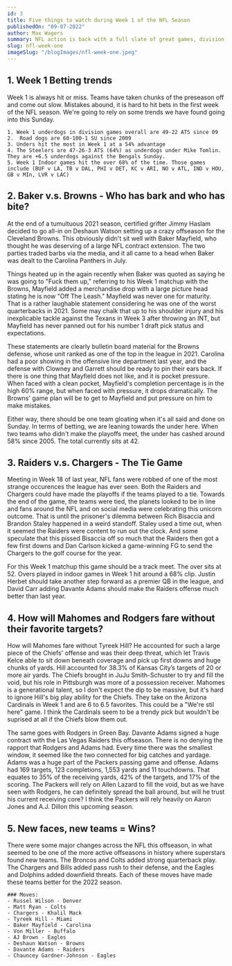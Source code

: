 ```yaml
---
id: 3
title: Five things to watch during Week 1 of the NFL Season
publishedOn: "09-07-2022"
author: Max Wagers
summary: NFL action is back with a full slate of great games, division matchups, grudge matches, and new faces around the league.
slug: nfl-week-one
imageSlug: "/blogImages/nfl-week-one.jpeg"
---
```


<h2 style={{ backgroundColor: "black", color: "white", padding: "20px" }}>
  1. Week 1 Betting trends
</h2>
<div style={{ fontFamily: "monospace", margin: "0 24px" }}>
  Week 1 is always hit or miss. Teams have taken chunks of the preseason off and come out slow. Mistakes abound, it is hard to hit bets in the first week of the NFL season. We're going to rely on some trends we have found going into this Sunday.

    1. Week 1 underdogs in division games overall are 49-22 ATS since 09
    2.  Road dogs are 60-100-1 SU since 2009
    3. Unders hit the most in Week 1 at a 54% advantage
    4. The Steelers are 47-26-3 ATS (64%) as underdogs under Mike Tomlin. They are +6.5 underdogs against the Bengals Sunday.
    5. Week 1 Indoor games hit the over 68% of the time. Those games include (BUF v LA, TB v DAL, PHI v DET, KC v ARI, NO v ATL, IND v HOU, GB v MIn, LVR v LAC)

</div>

<h2 style={{ backgroundColor: "black", color: "white", padding: "20px" }}>
  2. Baker v.s. Browns - Who has bark and who has bite?
</h2>

<div style={{ fontFamily: "monospace", margin: "0 24px" }}>
 At the end of a tumultuous 2021 season, certified grifter Jimmy Haslam decided to go all-in on Deshaun Watson setting up a crazy offseason for the Cleveland Browns. This obviously didn't sit well with Baker Mayfield, who thought he was deserving of a large NFL contract extension. The two parties traded barbs via the media, and it all came to a head when Baker was dealt to the Carolina Panthers in July.

Things heated up in the again recently when Baker was quoted as saying he was going to "Fuck them up," referring to his Week 1 matchup with the Browns, Mayfield added a merchandise drop with a large picture head stating he is now "Off The Leash." Mayfield was never one for maturity. That is a rather laughable statement considering he was one of the worst quarterbacks in 2021. Some may chalk that up to his shoulder injury and his inexplicable tackle against the Texans in Week 3 after throwing an INT, but Mayfield has never panned out for his number 1 draft pick status and expectations.

These statements are clearly bulletin board material for the Browns defense, whose unit ranked as one of the top in the league in 2021. Carolina had a poor showing in the offensive line department last year, and the defense with Clowney and Garrett should be ready to pin their ears back. If there is one thing that Mayfield does not like, and it is pocket pressure. When faced with a clean pocket, Mayfield's completion percentage is in the high 60% range, but when faced with pressure, it drops dramatically. The Browns' game plan will be to get to Mayfield and put pressure on him to make mistakes.

Either way, there should be one team gloating when it's all said and done on Sunday. In terms of betting, we are leaning towards the under here. When two teams who didn't make the playoffs meet, the under has cashed around 58% since 2005. The total currently sits at 42.

</div>

<h2 style={{ backgroundColor: "black", color: "white", padding: "20px" }}>
  3. Raiders v.s. Chargers - The Tie Game
</h2>
<div style={{ fontFamily: "monospace", margin: "0 24px" }}>
Meeting in Week 18 of last year, NFL fans were robbed of one of the most strange occurences the league has ever seen. Both the Raiders and Chargers could have made the playoffs if the teams played to a tie. Towards the end of the game, the teams were tied, the planets looked to be in line and fans around the NFL and on social media were celebrating this unicorn outcome. That is until the prisoner's dilemma between Rich Bisaccia and Brandon Staley happened in a weird standoff. Staley used a time out, when it seemed the Raiders were content to run out the clock. And some speculate that this pissed Bisaccia off so much that the Raiders then got a few first downs and Dan Carlson kicked a game-winning FG to send the Chargers to the golf course for the year.

For this Week 1 matchup this game should be a track meet. The over sits at 52. Overs played in indoor games in Week 1 hit around a 68% clip. Justin Herbet should take another step forward as a premier QB in the league, and David Carr adding Davante Adams should make the Raiders offense much better than last year.

</div>

<h2 style={{ backgroundColor: "black", color: "white", padding: "20px" }}>
  4. How will Mahomes and Rodgers fare without their favorite targets?
</h2>

<div style={{ fontFamily: "monospace", margin: "0 24px" }}>
 How will Mahomes fare without Tyreek Hill? He accounted for such a large piece of the Chiefs' offense and was their deep threat, which let Travis Kelce able to sit down beneath coverage and pick up first downs and huge chunks of yards. Hill accounted for 38.3% of Kansas City’s targets of 20 or more air yards. The Chiefs brought in JuJu Smith-Schuster to try and fill the void, but his role in Pittsburgh was more of a possession receiver. Mahomes is a generational talent, so I don't expect the dip to be massive, but it's hard to ignore Hill's big play ability for the Chiefs. They take on the Arizona Cardinals in Week 1 and are 6 to 6.5 favorites. This could be a "We're stil here" game. I think the Cardinals seem to be a trendy pick but wouldn't be suprised at all if the Chiefs blow them out.

The same goes with Rodgers in Green Bay. Davante Adams signed a huge contract with the Las Vegas Raiders this offseason. There is no denying the rapport that Rodgers and Adams had. Every time there was the smallest window, it seemed like the two connected for big catches and yardage. Adams was a huge part of the Packers passing game and offense. Adams had 169 targets, 123 completions, 1,553 yards and 11 touchdowns. That equates to 35% of the receiving yards, 42% of the targets, and 17% of the scoring. The Packers will rely on Allen Lazard to fill the void, but as we have seen with Rodgers, he can definitely spread the ball around, but will he trust his current receiving core? I think the Packers will rely heavily on Aaron Jones and A.J. Dillon this upcoming season.

</div>
<h2 style={{ backgroundColor: "black", color: "white", padding: "20px" }}>
  5. New faces, new teams = Wins?
</h2>
<div style={{ fontFamily: "monospace", margin: "0 24px" }}>
  There were some major changes across the NFL this offseason, in what seemed to be one of the more active offseasons in history where superstars found new teams. The Broncos and Colts added strong quarterback play. The Chargers and Bills added pass rush to their defense, and the Eagles and Dolphins added downfield threats. Each of these moves have made these teams better for the 2022 season.

    ### Moves:
    - Russel Wilson - Denver
    - Matt Ryan - Colts
    - Chargers - Khalil Mack
    - Tyreek Hill - Miami
    - Baker Mayfield - Carolina
    - Von Miller - Buffalo
    - AJ Brown - Eagles
    - Deshaun Watson - Browns
    - Davante Adams - Raiders
    - Chauncey Gardner-Johnson - Eagles

</div>

